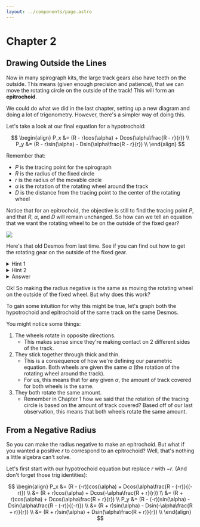 ```yaml
---
layout: ../components/page.astro
---
```



# Chapter 2

## Drawing Outside the Lines

Now in many spirograph kits, the large track gears also have teeth on the outside. This means (given enough precision and patience), that we can move the rotating circle on the outside of the track! This will form an **epitrochoid**.

We could do what we did in the last chapter, setting up a new diagram and doing a lot of trigonometry. However, there's a simpler way of doing this.

Let's take a look at our final equation for a hypotrochoid:

$$
\begin{align}
P_x &= (R - r)cos(\alpha) + Dcos(\alpha\frac{R - r}{r}) \\
P_y &= (R - r)sin(\alpha) - Dsin(\alpha\frac{R - r}{r}) \\
\end{align}
$$

Remember that:

-   $P$ is the tracing point for the spirograph
-   $R$ is the radius of the fixed circle
-   $r$ is the radius of the movable circle
-   $\alpha$ is the rotation of the rotating wheel around the track
-   $D$ is the distance from the tracing point to the center of the rotating wheel

Notice that for an epitrochoid, the objective is still to find the tracing point $P$, and that $R$, $\alpha$, and $D$ will remain unchanged. So how can we tell an equation that we want the rotating wheel to be on the outside of the fixed gear?

<img src="/spirographs/assets/outer1.jpg" />

Here's that old Desmos from last time. See if you can find out how to get the rotating gear on the outside of the fixed gear.

<Desmos link="https://www.desmos.com/calculator/tkzrntuzyp" />

<details>
    <summary>Hint 1</summary>
    Remember that the radius of the rotating wheel $r$ is the only variable that needs to change.
</details>
<details>
    <summary>Hint 2</summary>
    Making the radius of the rotating wheel bigger ins't going to work. What else can we do with the radius?
</details>
<details>
    <summary>Answer</summary>
    Try making $r$ negative and play around with $T$! See what happens!
</details>

Ok! So making the radius negative is the same as moving the rotating wheel on the outside of the fixed wheel. But why does this work?

To gain some intuition for why this might be true, let's graph both the hypotrochoid and epitrochoid of the same track on the same Desmos.

<Desmos link="https://www.desmos.com/calculator/xnkghqagw2" />

You might notice some things:

1. The wheels rotate in opposite directions.
    - This makes sense since they're making contact on 2 different sides of the track.
2. They stick together through thick and thin.
    - This is a consequence of how we're defining our parametric equation. Both wheels are given the same $\alpha$ (the rotation of the rotating wheel around the track).
    - For us, this means that for any given $\alpha$, the amount of track covered for both wheels is the same.
3. They both rotate the same amount.
    - Remember in Chapter 1 how we said that the rotation of the tracing circle is based on the amount of track covered? Based off of our last observation, this means that both wheels rotate the same amount.

## From a Negative Radius

So you can make the radius negative to make an epitrochoid. But what if you wanted a positive $r$ to correspond to an epitrochoid? Well, that's nothing a little algebra can't solve.

Let's first start with our hypotrochoid equation but replace $r$ with $-r$. (And don't forget those trig identities):

$$
\begin{align}
P_x &= (R - (-r))cos(\alpha) + Dcos(\alpha\frac{R - (-r)}{(-r)}) \\
    &= (R + r)cos(\alpha) + Dcos(-\alpha\frac{R + r}{r}) \\
    &= (R + r)cos(\alpha) + Dcos(\alpha\frac{R + r}{r}) \\
P_y &= (R - (-r))sin(\alpha) - Dsin(\alpha\frac{R - (-r)}{(-r)}) \\
    &= (R + r)sin(\alpha) - Dsin(-\alpha\frac{R + r)}{r}) \\
    &= (R + r)sin(\alpha) + Dsin(\alpha\frac{R + r)}{r}) \\
\end{align}
$$
